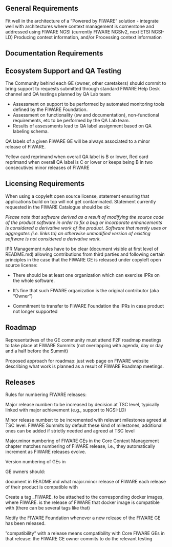 == General Requirements ==

Fit well in the architecture of a “Powered by FIWARE” solution - integrate well with architectures where context management is cornerstone and addressed using FIWARE NGSI (currently FIWARE NGSIv2, next ETSI NGSI-LD)
Producing context information, and/or Processing context information

== Documentation Requirements ==



== Ecosystem Support and QA Testing ==

The Community behind each GE (owner, other caretakers) should commit to bring support to requests submitted through standard FIWARE Help Desk channel and QA testings planned by QA Lab team:

* Assessment on support to be performed by automated monitoring tools defined by the FIWARE Foundation.
* Assessment on functionality (sw and documentation), non-functional requirements, etc to be performed by the QA Lab team.
* Results of assessments lead to QA label assignment based on QA labeling schema.

QA labels of a given FIWARE GE will be always associated to a minor release of FIWARE.

Yellow card reprimand when overall QA label is B or lower, Red card reprimand when overall QA label is C or lower or keeps being B in two consecutives minor releases of FIWARE

== Licensing Requirements ==

When using a copyleft open source license, statement ensuring that applications build on top will not get contaminated. Statement currently requested in the FIWARE Catalogue should be ok:

<i>
Please note that software derived as a result of modifying the source code of the 
<name-of-product> product software in order to fix a bug or incorporate enhancements is
considered a derivative work of the product. Software that merely uses or aggregates (i.e. links to)
an otherwise unmodified version of existing software is not considered a derivative work.
</i>


IPR Management rules have to be clear (document visible at first level of README.md)
allowing contributions from third parties and following certain principles in the case that
the FIWARE GE is released under copyleft open source license:

* There should be at least one organization which can exercise IPRs on the whole software.

* It’s fine that such FIWARE organization is the original contributor (aka “Owner”)

* Commitment to transfer to FIWARE Foundation the IPRs in case product not longer supported

== Roadmap ==

Representatives of the GE community must attend F2F roadmap meetings to
take place at FIWARE Summits (not overlapping with agenda, day or day and a half
before the Summit)

Proposed approach for roadmap: just web page on FIWARE website describing what
work is planned as a result of FIWARE Roadmap meetings.


== Releases ==

Rules for numbering FIWARE releases:

Major release number: to be increased by decision at TSC level, typically linked with major achievement (e.g., support
to NGSI-LD)

Minor release number: to be incremented with relevant milestones agreed at TSC level. FIWARE Summits by default
these kind of milestones, additional ones can be added if strictly needed and agreed at TSC level

Major.minor numbering of FIWARE GEs in the Core Context Management chapter matches numbering of
FIWARE release, i.e., they automatically increment as FIWARE releases evolve.

Version numbering of GEs in 

GE owners should:

document in README.md what major.minor release of FIWARE each release of their product is compatible with

Create a tag <product release number>_FIWARE<major>.<minor> to be attached to the corresponding docker
images, where FIWARE<major>.<minor> is the release of FIWARE that docker image is compatible with (there can
be several tags like that)

Notify the FIWARE Foundation whenever a new release of the FIWARE GE has been released.

”compatibility” with a release means compatibility with Core FIWARE GEs in that release: the FIWARE GE
owner commits to do the relevant testing
